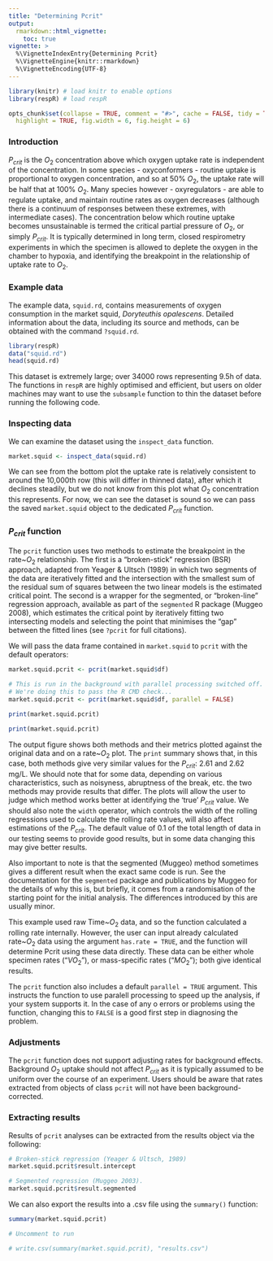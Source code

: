 ```yaml
---
title: "Determining Pcrit"
output: 
  rmarkdown::html_vignette:
    toc: true
vignette: >
  %\VignetteIndexEntry{Determining Pcrit}
  %\VignetteEngine{knitr::rmarkdown}
  %\VignetteEncoding{UTF-8}
---
```


```r
library(knitr) # load knitr to enable options
library(respR) # load respR

opts_chunk$set(collapse = TRUE, comment = "#>", cache = FALSE, tidy = TRUE, 
  highlight = TRUE, fig.width = 6, fig.height = 6)
```

### Introduction

$P_{crit}$ is the $O_2$ concentration above which oxygen uptake rate is independent of the concentration. In some species - oxyconformers - routine uptake is proportional to oxygen concentration, and so at 50\% $O_2$, the uptake rate will be half that at 100\% $O_2$. Many species however - oxyregulators - are able to regulate uptake, and maintain routine rates as oxygen decreases (although there is a continuum of responses between these extremes, with intermediate cases). The concentration below which routine uptake becomes unsustainable is termed the critical partial pressure of $O_2$, or simply $P_{crit}$. It is typically determined in long term, closed respirometry experiments in which the specimen is allowed to deplete the oxygen in the chamber to hypoxia, and identifying the breakpoint in the relationship of uptake rate to $O_2$. 

### Example data

The example data, `squid.rd`, contains measurements of oxygen consumption in the market squid, *Doryteuthis opalescens*. Detailed information about the data, including its source and methods, can be obtained with the command `?squid.rd`. 

```r
library(respR)
data("squid.rd")
head(squid.rd)
```

This dataset is extremely large; over 34000 rows representing 9.5h of data. The functions in `respR` are highly optimised and efficient, but users on older machines may want to use the `subsample` function to thin the dataset before running the following code. 

### Inspecting data
We can examine the dataset using the `inspect_data` function. 

```r
market.squid <- inspect_data(squid.rd)
```

We can see from the bottom plot the uptake rate is relatively consistent to around the 10,000th row (this will differ in thinned data), after which it declines steadily, but we do not know from this plot what $O_2$ concentration this represents. For now, we can see the dataset is sound so we can pass the saved `market.squid` object to the dedicated $P_{crit}$ function. 

### $P_{crit}$ function

The `pcrit` function uses two methods to estimate the breakpoint in the rate~$O_2$ relationship. The first is a “broken-stick” regression (BSR) approach, adapted from Yeager & Ultsch (1989) in which two segments of the data are iteratively fitted and the intersection with the smallest sum of the residual sum of squares between the two linear models is the estimated critical point. The second  is a wrapper for the segmented, or “broken-line” regression approach, available as part of the `segmented` R package (Muggeo 2008), which estimates the critical point by iteratively fitting two intersecting models and selecting the point that minimises the “gap” between the fitted lines (see `?pcrit` for full citations). 

We will pass the data frame contained in `market.squid` to `pcrit` with the default operators:

```r
market.squid.pcrit <- pcrit(market.squid$df)
```

```r
# This is run in the background with parallel processing switched off.
# We're doing this to pass the R CMD check...
market.squid.pcrit <- pcrit(market.squid$df, parallel = FALSE)
```

```r
print(market.squid.pcrit)
```

```r
print(market.squid.pcrit)
```

The output figure shows both methods and their metrics plotted against the original data and on a rate~$O_2$ plot. The `print` summary shows that, in this case, both methods give very similar values for the $P_{crit}$: 2.61 and 2.62 mg/L. We should note that for some data, depending on various characteristics, such as noisyness, abruptness of the break, etc. the two methods may provide results that differ. The plots will allow the user to judge which method works better at identifying the 'true' $P_{crit}$ value. We should also note the `width` operator, which controls the width of the rolling regressions used to calculate the rolling rate values, will also affect estimations of the $P_{crit}$. The default value of 0.1 of the total length of data in our testing seems to provide good results, but in some data changing this may give better results. 

Also important to note is that the segmented (Muggeo) method sometimes gives a different result when the exact same code is run. See the documentation for the `segmented` package and publications by Muggeo for the details of why this is, but briefly, it comes from a randomisation of the starting point for the initial analysis. The differences introduced by this are usually minor. 

This example used raw Time~$O_2$ data, and so the function calculated a rolling rate internally. However, the user can input already calculated rate~$O_2$ data using the argument `has.rate = TRUE`, and the function will determine Pcrit using these data directly. These data can be either whole specimen rates ("$VO_2$"), or mass-specific rates ("$MO_2$"); both give identical results. 

The `pcrit` function also includes a default `parallel = TRUE` argument. This instructs the function to use paralell processing to speed up the analysis, if your system supports it. In the case of any o
errors or problems using the function, changing this to `FALSE` is a good first step in diagnosing the problem.

### Adjustments
The `pcrit` function does not support adjusting rates for background effects. Background $O_2$ uptake should not affect $P_{crit}$ as it is typically assumed to be uniform over the course of an experiment. Users should be aware that rates extracted from objects of class `pcrit` will not have been background-corrected.

### Extracting results

Results of `pcrit` analyses can be extracted from the results object via the following:

```r
# Broken-stick regression (Yeager & Ultsch, 1989)
market.squid.pcrit$result.intercept

# Segmented regression (Muggeo 2003).
market.squid.pcrit$result.segmented
```

We can also export the results into a .csv file using the `summary()` function:

```r
summary(market.squid.pcrit)

# Uncomment to run

# write.csv(summary(market.squid.pcrit), "results.csv")
```
